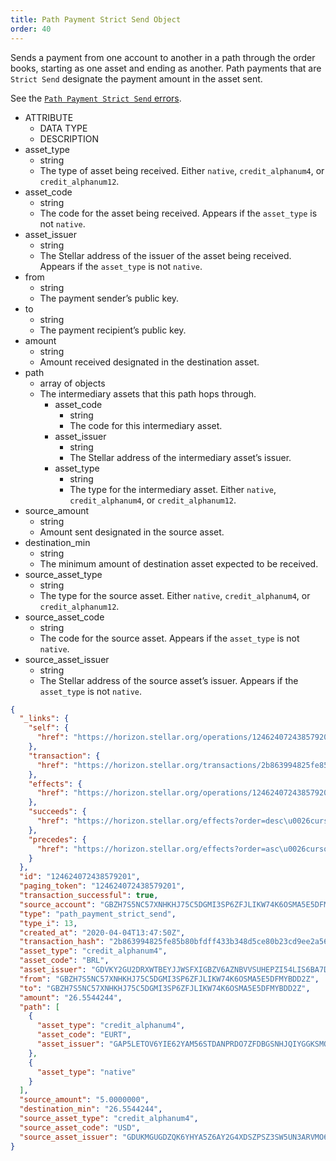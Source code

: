 ```yaml
---
title: Path Payment Strict Send Object
order: 40
---
```



Sends a payment from one account to another in a path through the order books, starting as one asset and ending as another. Path payments that are `Strict Send` designate the payment amount in the asset sent.

See the [`Path Payment Strict Send` errors](../../../errors/result-codes/operation-specific/path-payment-strict-send.mdx).

<AttributeTable>


- ATTRIBUTE
  - DATA TYPE
  - DESCRIPTION
- asset_type
  - string
  - The type of asset being received. Either `native`, `credit_alphanum4`, or `credit_alphanum12`.
- asset_code
  - string
  - The code for the asset being received. Appears if the `asset_type` is not `native`.
- asset_issuer
  - string
  - The Stellar address of the issuer of the asset being received. Appears if the `asset_type` is not `native`.
- from
  - string
  - The payment sender’s public key.
- to
  - string
  - The payment recipient’s public key.
- amount
  - string
  - Amount received designated in the destination asset.
- path
  - array of objects
  - The intermediary assets that this path hops through.
    - asset_code
      - string
      - The code for this intermediary asset.
    - asset_issuer
      - string
      - The Stellar address of the intermediary asset’s issuer.
    - asset_type
      - string
      - The type for the intermediary asset. Either `native`, `credit_alphanum4`, or `credit_alphanum12`.
- source_amount
  - string
  - Amount sent designated in the source asset.
- destination_min
  - string
  - The minimum amount of destination asset expected to be received.
- source_asset_type
  - string
  - The type for the source asset. Either `native`, `credit_alphanum4`, or `credit_alphanum12`.
- source_asset_code
  - string
  - The code for the source asset. Appears if the `asset_type` is not `native`.
- source_asset_issuer
  - string
  - The Stellar address of the source asset’s issuer. Appears if the `asset_type` is not `native`.

</AttributeTable>


<ExampleResponse>


```json
{
  "_links": {
    "self": {
      "href": "https://horizon.stellar.org/operations/124624072438579201"
    },
    "transaction": {
      "href": "https://horizon.stellar.org/transactions/2b863994825fe85b80bfdff433b348d5ce80b23cd9ee2a56dcd6ee1abd52c9f8"
    },
    "effects": {
      "href": "https://horizon.stellar.org/operations/124624072438579201/effects"
    },
    "succeeds": {
      "href": "https://horizon.stellar.org/effects?order=desc\u0026cursor=124624072438579201"
    },
    "precedes": {
      "href": "https://horizon.stellar.org/effects?order=asc\u0026cursor=124624072438579201"
    }
  },
  "id": "124624072438579201",
  "paging_token": "124624072438579201",
  "transaction_successful": true,
  "source_account": "GBZH7S5NC57XNHKHJ75C5DGMI3SP6ZFJLIKW74K6OSMA5E5DFMYBDD2Z",
  "type": "path_payment_strict_send",
  "type_i": 13,
  "created_at": "2020-04-04T13:47:50Z",
  "transaction_hash": "2b863994825fe85b80bfdff433b348d5ce80b23cd9ee2a56dcd6ee1abd52c9f8",
  "asset_type": "credit_alphanum4",
  "asset_code": "BRL",
  "asset_issuer": "GDVKY2GU2DRXWTBEYJJWSFXIGBZV6AZNBVVSUHEPZI54LIS6BA7DVVSP",
  "from": "GBZH7S5NC57XNHKHJ75C5DGMI3SP6ZFJLIKW74K6OSMA5E5DFMYBDD2Z",
  "to": "GBZH7S5NC57XNHKHJ75C5DGMI3SP6ZFJLIKW74K6OSMA5E5DFMYBDD2Z",
  "amount": "26.5544244",
  "path": [
    {
      "asset_type": "credit_alphanum4",
      "asset_code": "EURT",
      "asset_issuer": "GAP5LETOV6YIE62YAM56STDANPRDO7ZFDBGSNHJQIYGGKSMOZAHOOS2S"
    },
    {
      "asset_type": "native"
    }
  ],
  "source_amount": "5.0000000",
  "destination_min": "26.5544244",
  "source_asset_type": "credit_alphanum4",
  "source_asset_code": "USD",
  "source_asset_issuer": "GDUKMGUGDZQK6YHYA5Z6AY2G4XDSZPSZ3SW5UN3ARVMO6QSRDWP5YLEX"
}
```

</ExampleResponse>

